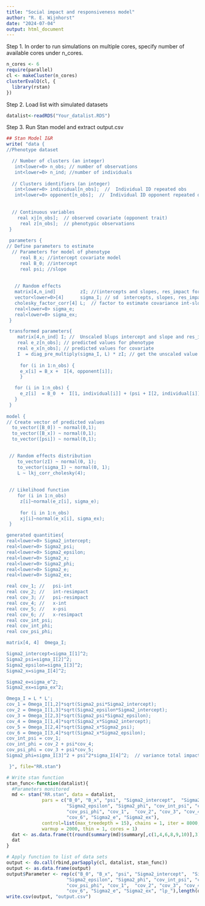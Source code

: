```yaml
---
title: "Social impact and responsiveness model"
author: "R. E. Wijnhorst"
date: "2024-07-04"
output: html_document
---
```


Step 1. In order to run simulations on multiple cores, specify number of available cores under n_cores.
```r
n_cores <- 6
require(parallel)
cl <- makeCluster(n_cores)
clusterEvalQ(cl, {
  library(rstan)
})
```

Step 2. Load list with simulated datasets
```r
datalist<-readRDS("Your_datalist.RDS")
```

Step 3. Run Stan model and extract output.csv 
```r
## Stan Model I&R
write( "data {
//Phenotype dataset

  // Number of clusters (an integer)
   int<lower=0> n_obs; // number of observations 
   int<lower=0> n_ind; //number of individuals
   
  // Clusters identifiers (an integer)
   int<lower=0> individual[n_obs];  //  Individual ID repeated obs
   int<lower=0> opponent[n_obs];  //  Individual ID opponent repeated obs
   
   
  // Continuous variables
    real xj[n_obs];  // observed covariate (opponent trait)
     real z[n_obs];  // phenotypic observations
 }
 
 parameters {
// Define parameters to estimate
  // Parameters for model of phenotype
     real B_x; //intercept covariate model
     real B_0; //intercept
     real psi; //slope
     
     
   // Random effects
   matrix[4,n_ind]         zI; //(intercepts and slopes, res_impact for each individual)
   vector<lower=0>[4]      sigma_I; // sd  intercepts, slopes, res_impact
   cholesky_factor_corr[4] L;  // factor to estimate covariance int-slopes
   real<lower=0> sigma_e;
   real<lower=0> sigma_ex;
 }

 transformed parameters{
    matrix[4,n_ind] I; //  Unscaled blups intercept and slope and res_impact for each individual
    real e_z[n_obs]; // predicted values for phenotype
    real e_x[n_obs]; // predicted values for covariate
    I  = diag_pre_multiply(sigma_I, L) * zI; // get the unscaled value
    
     for (i in 1:n_obs) {
     e_x[i] = B_x +  I[4, opponent[i]];
     }

   for (i in 1:n_obs) {
     e_z[i]  = B_0  +  I[1, individual[i]] + (psi + I[2, individual[i]])*I[4, opponent[i]] + I[3, opponent[i]];
   }
 }
 
model {
// Create vector of predicted values
  to_vector([B_0]) ~ normal(0,1);
  to_vector([B_x]) ~ normal(0,1);
  to_vector([psi]) ~ normal(0,1);
  

 // Random effects distribution
    to_vector(zI) ~ normal(0, 1);
    to_vector(sigma_I) ~ normal(0, 1);
    L ~ lkj_corr_cholesky(4);
    
    
 // Likelihood function
    for (i in 1:n_obs)
     z[i]~normal(e_z[i], sigma_e);
     
     for (i in 1:n_obs)
     xj[i]~normal(e_x[i], sigma_ex); 
 }

generated quantities{
real<lower=0> Sigma2_intercept;
real<lower=0> Sigma2_psi;
real<lower=0> Sigma2_epsilon;
real<lower=0> Sigma2_x;
real<lower=0> Sigma2_phi;
real<lower=0> Sigma2_e;
real<lower=0> Sigma2_ex;

real cov_1; //   psi-int
real cov_2; //   int-resimpact
real cov_3; //   psi-resimpact
real cov_4; //   x-int
real cov_5; //   x-psi
real cov_6; //   x-resimpact
real cov_int_psi;
real cov_int_phi;
real cov_psi_phi;

matrix[4, 4]  Omega_I;

Sigma2_intercept=sigma_I[1]^2; 
Sigma2_psi=sigma_I[2]^2;
Sigma2_epsilon=sigma_I[3]^2;
Sigma2_x=sigma_I[4]^2;

Sigma2_e=sigma_e^2;
Sigma2_ex=sigma_ex^2;

Omega_I = L * L';             
cov_1 = Omega_I[1,2]*sqrt(Sigma2_psi*Sigma2_intercept);   
cov_2 = Omega_I[1,3]*sqrt(Sigma2_epsilon*Sigma2_intercept);
cov_3 = Omega_I[2,3]*sqrt(Sigma2_psi*Sigma2_epsilon);
cov_4 = Omega_I[1,4]*sqrt(Sigma2_x*Sigma2_intercept);
cov_5 = Omega_I[2,4]*sqrt(Sigma2_x*Sigma2_psi);
cov_6 = Omega_I[3,4]*sqrt(Sigma2_x*Sigma2_epsilon);
cov_int_psi = cov_1;
cov_int_phi = cov_2 + psi*cov_4;  
cov_psi_phi = cov_3 + psi*cov_5; 
Sigma2_phi=sigma_I[3]^2 + psi^2*sigma_I[4]^2;  // variance total impact, also depends on covariance between x and epsilon

 }", file="RR.stan")

# Write stan function
stan_func<-function(datalist){
  #Parameters monitored
  md <- stan("RR.stan", data = datalist,
             pars = c("B_0", "B_x", "psi", "Sigma2_intercept",  "Sigma2_psi", "Sigma2_x",
                      "Sigma2_epsilon", "Sigma2_phi", "cov_int_psi", "cov_int_phi",
                      "cov_psi_phi", "cov_1",  "cov_2", "cov_3", "cov_4", "cov_5",
                      "cov_6", "Sigma2_e", "Sigma2_ex"),
             control=list(max_treedepth = 15), chains = 1, iter = 8000,
             warmup = 2000, thin = 1, cores = 1)
  dat <- as.data.frame(t(round(summary(md)$summary[,c(1,4,6,8,9,10)],3)))
  dat
}

# Apply function to list of data sets
output <- do.call(rbind,parSapply(cl, datalist, stan_func))
output <- as.data.frame(output)
output$Parameter <- rep(c("B_0", "B_x", "psi", "Sigma2_intercept",  "Sigma2_psi", "Sigma2_x",
                      "Sigma2_epsilon", "Sigma2_phi", "cov_int_psi", "cov_int_phi",
                      "cov_psi_phi", "cov_1",  "cov_2", "cov_3", "cov_4", "cov_5",
                      "cov_6", "Sigma2_e", "Sigma2_ex", "lp_"),length(datalist))
write.csv(output, "output.csv")
```